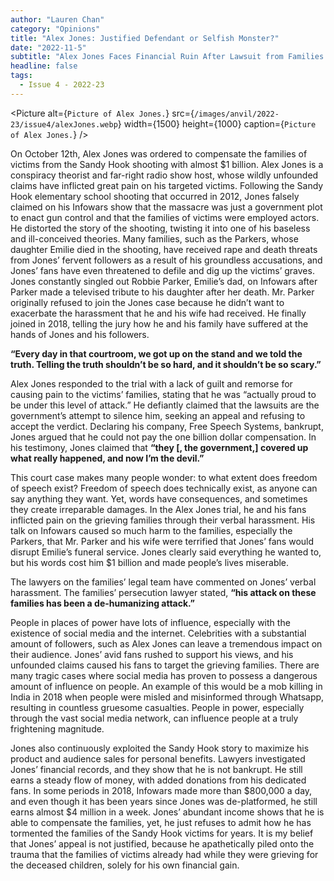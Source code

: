 ```yaml
---
author: "Lauren Chan"
category: "Opinions"
title: "Alex Jones: Justified Defendant or Selfish Monster?"
date: "2022-11-5"
subtitle: "Alex Jones Faces Financial Ruin After Lawsuit from Families of Victims in Sandy Hook Shooting"
headline: false
tags:
  - Issue 4 - 2022-23
---
```


<Picture
	alt={`Picture of Alex Jones.`}
	src={`/images/anvil/2022-23/issue4/alexJones.webp`}
	width={1500}
	height={1000}
	caption={`Picture of Alex Jones.`}
/>

On October 12th, Alex Jones was ordered to compensate the families of victims from the Sandy Hook shooting with almost $1 billion. Alex Jones is a conspiracy theorist and far-right radio show host, whose wildly unfounded claims have inflicted great pain on his targeted victims. Following the Sandy Hook elementary school shooting that occurred in 2012, Jones falsely claimed on his Infowars show that the massacre was just a government plot to enact gun control and that the families of victims were employed actors. He distorted the story of the shooting, twisting it into one of his baseless and ill-conceived theories. Many families, such as the Parkers, whose daughter Emilie died in the shooting, have received rape and death threats from Jones’ fervent followers as a result of his groundless accusations, and Jones’ fans have even threatened to defile and dig up the victims’ graves. Jones constantly singled out Robbie Parker, Emilie’s dad, on Infowars after Parker made a televised tribute to his daughter after her death. Mr. Parker originally refused to join the Jones case because he didn’t want to exacerbate the harassment that he and his wife had received. He finally joined in 2018, telling the jury how he and his family have suffered at the hands of Jones and his followers.

**“Every day in that courtroom, we got up on the stand and we told the truth. Telling the truth shouldn’t be so hard, and it shouldn’t be so scary.”**

Alex Jones responded to the trial with a lack of guilt and remorse for causing pain to the victims’ families, stating that he was “actually proud to be under this level of attack.” He defiantly claimed that the lawsuits are the government’s attempt to silence him, seeking an appeal and refusing to accept the verdict. Declaring his company, Free Speech Systems, bankrupt, Jones argued that he could not pay the one billion dollar compensation. In his testimony, Jones claimed that **“they [, the government,] covered up what really happened, and now I’m the devil.”**

This court case makes many people wonder: to what extent does freedom of speech exist? Freedom of speech does technically exist, as anyone can say anything they want. Yet, words have consequences, and sometimes they create irreparable damages. In the Alex Jones trial, he and his fans inflicted pain on the grieving families through their verbal harassment. His talk on Infowars caused so much harm to the families, especially the Parkers, that Mr. Parker and his wife were terrified that Jones’ fans would disrupt Emilie’s funeral service. Jones clearly said everything he wanted to, but his words cost him $1 billion and made people’s lives miserable.

The lawyers on the families’ legal team have commented on Jones’ verbal harassment. The families’ persecution lawyer stated, **“his attack on these families has been a de-humanizing attack.”**

People in places of power have lots of influence, especially with the existence of social media and the internet. Celebrities with a substantial amount of followers, such as Alex Jones can leave a tremendous impact on their audience. Jones’ avid fans rushed to support his views, and his unfounded claims caused his fans to target the grieving families. There are many tragic cases where social media has proven to possess a dangerous amount of influence on people. An example of this would be a mob killing in India in 2018 when people were misled and misinformed through Whatsapp, resulting in countless gruesome casualties. People in power, especially through the vast social media network, can influence people at a truly frightening magnitude.

Jones also continuously exploited the Sandy Hook story to maximize his product and audience sales for personal benefits. Lawyers investigated Jones’ financial records, and they show that he is not bankrupt. He still earns a steady flow of money, with added donations from his dedicated fans. In some periods in 2018, Infowars made more than $800,000 a day, and even though it has been years since Jones was de-platformed, he still earns almost $4 million in a week. Jones’ abundant income shows that he is able to compensate the families, yet, he just refuses to admit how he has tormented the families of the Sandy Hook victims for years. It is my belief that Jones’ appeal is not justified, because he apathetically piled onto the trauma that the families of victims already had while they were grieving for the deceased children, solely for his own financial gain.
